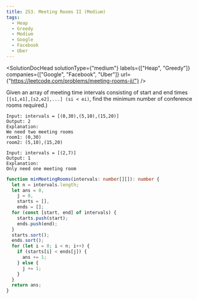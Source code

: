 ```yaml
---
title: 253. Meeting Rooms II (Medium)
tags:
  - Heap
  - Greedy
  - Medium
  - Google
  - Facebook
  - Uber
---
```



<SolutionDocHead
  solutionType={"medium"}
  labels={["Heap", "Greedy"]}
  companies={["Google", "Facebook", "Uber"]}
  url={"https://leetcode.com/problems/meeting-rooms-ii/"}
/>

Given an array of meeting time intervals consisting of start and end times `[[s1,e1],[s2,e2],...] (si < ei)`, find the minimum number of conference rooms required.)

```
Input: intervals = [(0,30),(5,10),(15,20)]
Output: 2
Explanation:
We need two meeting rooms
room1: (0,30)
room2: (5,10),(15,20)
```

```
Input: intervals = [(2,7)]
Output: 1
Explanation:
Only need one meeting room
```

```ts title=solution.ts
function minMeetingRooms(intervals: number[][]): number {
  let n = intervals.length;
  let ans = 0,
    j = 0,
    starts = [],
    ends = [];
  for (const [start, end] of intervals) {
    starts.push(start);
    ends.push(end);
  }
  starts.sort();
  ends.sort();
  for (let i = 0; i < n; i++) {
    if (starts[i] < ends[j]) {
      ans += 1;
    } else {
      j += 1;
    }
  }
  return ans;
}
```
